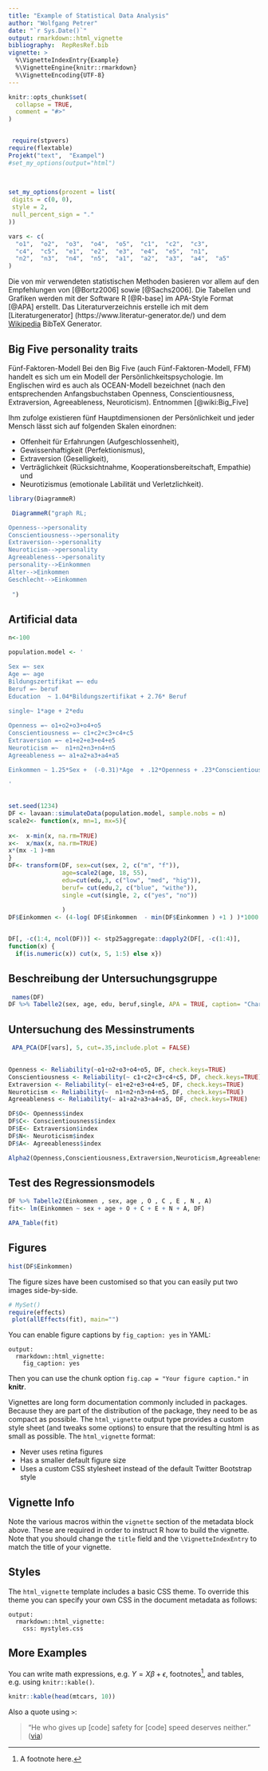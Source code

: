 ```yaml
---
title: "Example of Statistical Data Analysis"
author: "Wolfgang Petrer"
date: "`r Sys.Date()`"
output: rmarkdown::html_vignette
bibliography:  RepResRef.bib
vignette: >
  %\VignetteIndexEntry{Example}
  %\VignetteEngine{knitr::rmarkdown}
  %\VignetteEncoding{UTF-8}
---
```


```r
knitr::opts_chunk$set(
  collapse = TRUE,
  comment = "#>"
)


 require(stpvers)
require(flextable)
Projekt("text",  "Exampel")
#set_my_options(output="html")
 

 
set_my_options(prozent = list(
 digits = c(0, 0),
 style = 2,
 null_percent_sign = "."
))

vars <- c(
  "o1",  "o2",  "o3",  "o4",  "o5",  "c1",  "c2",  "c3",
  "c4",  "c5",  "e1",  "e2",  "e3",  "e4",  "e5",  "n1",
  "n2",  "n3",  "n4",  "n5",  "a1",  "a2",  "a3",  "a4",  "a5"
)

```







Die von mir verwendeten statistischen Methoden basieren vor allem auf den Empfehlungen von  [@Bortz2006] sowie   [@Sachs2006]. Die Tabellen und Grafiken werden mit der Software R [@R-base] im APA-Style Format [@APA] erstellt.
Das Literaturverzeichnis erstelle ich mit dem
[Literaturgenerator] (https://www.literatur-generator.de/) und dem [Wikipedia](https://irl.github.io/bibwiki/)
BibTeX Generator.


## Big Five personality traits 


Fünf-Faktoren-Modell
Bei den Big Five (auch Fünf-Faktoren-Modell, FFM) handelt es sich um ein Modell der Persönlichkeitspsychologie. Im Englischen wird es auch als OCEAN-Modell bezeichnet (nach den entsprechenden Anfangsbuchstaben Openness, Conscientiousness, Extraversion, Agreeableness, Neuroticism). Entnommen [@wiki:Big_Five]

Ihm zufolge existieren fünf Hauptdimensionen der Persönlichkeit und jeder Mensch lässt sich auf folgenden Skalen einordnen:

 - Offenheit für Erfahrungen (Aufgeschlossenheit),
 - Gewissenhaftigkeit (Perfektionismus),
 - Extraversion (Geselligkeit),
 - Verträglichkeit (Rücksichtnahme, Kooperationsbereitschaft, Empathie) und
 - Neurotizismus (emotionale Labilität und Verletzlichkeit).


```r
library(DiagrammeR)

 DiagrammeR("graph RL;

Openness-->personality
Conscientiousness-->personality
Extraversion-->personality
Neuroticism-->personality
Agreeableness-->personality
personality-->Einkommen
Alter-->Einkommen
Geschlecht-->Einkommen
 
 ")
```

 
## Artificial data

```r

n<-100

population.model <- '

Sex =~ sex
Age =~ age
Bildungszertifikat =~ edu
Beruf =~ beruf
Education  ~ 1.04*Bildungszertifikat + 2.76* Beruf
 
single~ 1*age + 2*edu

Openness =~ o1+o2+o3+o4+o5
Conscientiousness =~ c1+c2+c3+c4+c5
Extraversion =~ e1+e2+e3+e4+e5
Neuroticism =~  n1+n2+n3+n4+n5
Agreeableness =~ a1+a2+a3+a4+a5

Einkommen ~ 1.25*Sex +  (-0.31)*Age  + .12*Openness + .23*Conscientiousness + (-0.91)*Extraversion + 2.3*Neuroticism + (-0.541)*Agreeableness

'
 

set.seed(1234)
DF <- lavaan::simulateData(population.model, sample.nobs = n)
scale2<- function(x, mn=1, mx=5){
 
x<-  x-min(x, na.rm=TRUE)
x<-  x/max(x, na.rm=TRUE)
x*(mx -1 )+mn
}
DF<- transform(DF, sex=cut(sex, 2, c("m", "f")),
               age=scale2(age, 18, 55),
               edu=cut(edu,3, c("low", "med", "hig")),
               beruf= cut(edu,2, c("blue", "withe")),
               single =cut(single, 2, c("yes", "no"))
               
               )
DF$Einkommen <- (4-log( DF$Einkommen  - min(DF$Einkommen ) +1 ) )*1000


DF[, -c(1:4, ncol(DF))] <- stp25aggregate::dapply2(DF[, -c(1:4)], 
function(x) {
  if(is.numeric(x)) cut(x, 5, 1:5) else x})


```



## Beschreibung der Untersuchungsgruppe

```r
 names(DF)
DF %>% Tabelle2(sex, age, edu, beruf,single, APA = TRUE, caption= "Characteristics")
```


## Untersuchung des Messinstruments

```r

 APA_PCA(DF[vars], 5, cut=.35,include.plot = FALSE)
 

```


```r
 
Openness <- Reliability(~o1+o2+o3+o4+o5, DF, check.keys=TRUE)
Conscientiousness <- Reliability(~ c1+c2+c3+c4+c5, DF, check.keys=TRUE)
Extraversion <- Reliability(~ e1+e2+e3+e4+e5, DF, check.keys=TRUE)
Neuroticism <- Reliability(~  n1+n2+n3+n4+n5, DF, check.keys=TRUE)
Agreeableness <- Reliability(~ a1+a2+a3+a4+a5, DF, check.keys=TRUE)

DF$O<- Openness$index
DF$C<- Conscientiousness$index
DF$E<- Extraversion$index
DF$N<- Neuroticism$index
DF$A<- Agreeableness$index

Alpha2(Openness,Conscientiousness,Extraversion,Neuroticism,Agreeableness)

```



## Test des Regressionsmodels


```r


DF %>% Tabelle2(Einkommen , sex, age , O , C , E , N , A)
fit<- lm(Einkommen ~ sex + age + O + C + E + N + A, DF)

APA_Table(fit)

```

## Figures


```r
 

hist(DF$Einkommen)
```


The figure sizes have been customised so that you can easily put two images side-by-side. 

```r
 
# MySet()
require(effects)
 plot(allEffects(fit), main="")

```

You can enable figure captions by `fig_caption: yes` in YAML:

    output:
      rmarkdown::html_vignette:
        fig_caption: yes

Then you can use the chunk option `fig.cap = "Your figure caption."` in **knitr**.

Vignettes are long form documentation commonly included in packages. Because they are part of the distribution of the package, they need to be as compact as possible. The `html_vignette` output type provides a custom style sheet (and tweaks some options) to ensure that the resulting html is as small as possible. The `html_vignette` format:

- Never uses retina figures
- Has a smaller default figure size
- Uses a custom CSS stylesheet instead of the default Twitter Bootstrap style

## Vignette Info

Note the various macros within the `vignette` section of the metadata block above. These are required in order to instruct R how to build the vignette. Note that you should change the `title` field and the `\VignetteIndexEntry` to match the title of your vignette.

## Styles

The `html_vignette` template includes a basic CSS theme. To override this theme you can specify your own CSS in the document metadata as follows:

    output: 
      rmarkdown::html_vignette:
        css: mystyles.css



## More Examples

You can write math expressions, e.g. $Y = X\beta + \epsilon$, footnotes^[A footnote here.], and tables, e.g. using `knitr::kable()`.

```r
knitr::kable(head(mtcars, 10))
```

Also a quote using `>`:

> "He who gives up [code] safety for [code] speed deserves neither."
([via](https://twitter.com/hadleywickham/status/504368538874703872))
